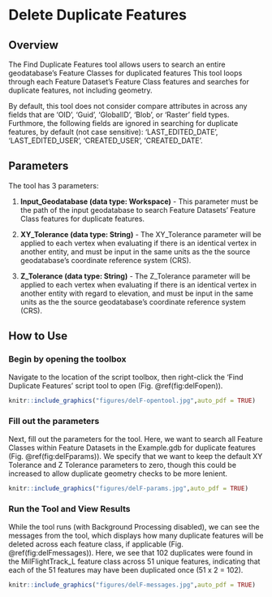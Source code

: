 # Delete Duplicate Features {#delFeats}
## Overview
The Find Duplicate Features tool allows users to search an entire geodatabase's Feature Classes for duplicated features This tool loops through each Feature Dataset's Feature Class features and searches for duplicate features, not including geometry. 

By default, this tool does not consider compare attributes in across any fields that are 'OID', 'Guid', 'GlobalID', 'Blob', or 'Raster' field types. Furthmore, the following fields are ignored in searching for duplicate features, by default (not case sensitive): 'LAST_EDITED_DATE', 'LAST_EDITED_USER', 'CREATED_USER', 'CREATED_DATE'.

## Parameters
The tool has 3 parameters:  

1. **Input_Geodatabase (data type: Workspace)** - This parameter must be the path of the input geodatabase to search Feature Datasets' Feature Class features for duplicate features.  

2. **XY_Tolerance  (data type: String)** - The XY_Tolerance parameter will be applied to each vertex when evaluating if there is an identical vertex in another entity, and must be input in the same units as the the source geodatabase's coordinate reference system (CRS).

3. **Z_Tolerance (data type: String)** - The Z_Tolerance parameter will be applied to each vertex when evaluating if there is an identical vertex in another entity with regard to elevation, and must be input in the same units as the the source geodatabase's coordinate reference system (CRS).


## How to Use
### Begin by opening the toolbox  
Navigate to the location of the script toolbox, then right-click the 'Find Duplicate Features' script tool to open (Fig. \@ref(fig:delFopen)).

```r
knitr::include_graphics("figures/delF-opentool.jpg",auto_pdf = TRUE)
```

###  Fill out the parameters 
Next, fill out the parameters for the tool. Here, we want to search all Feature Classes within Feature Datasets in the Example.gdb for duplicate features  (Fig. \@ref(fig:delFparams)). We specify that we want to keep the default XY Tolerance and Z Tolerance parameters to zero, though this could be increased to allow duplicate geometry checks to be more lenient. 


```r
knitr::include_graphics("figures/delF-params.jpg",auto_pdf = TRUE)
```

###  Run the Tool and View Results
While the tool runs (with Background Processing disabled), we can see the messages from the tool, which displays how many duplicate features will be deleted across each feature class, if applicable (Fig. \@ref(fig:delFmessages)). Here, we see that 102 duplicates were found in the MilFlightTrack_L feature class across 51 unique features, indicating that each of the 51 features may have been duplicated once (51 x 2 = 102).

```r
knitr::include_graphics("figures/delF-messages.jpg",auto_pdf = TRUE)
```


